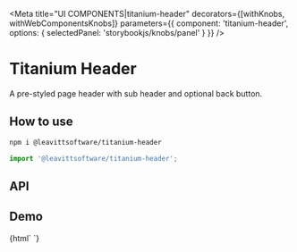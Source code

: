 

<Meta
  title="UI COMPONENTS|titanium-header"
  decorators={[withKnobs, withWebComponentsKnobs]}
  parameters={{ component: 'titanium-header', options: { selectedPanel: 'storybookjs/knobs/panel' } }}
/>

# Titanium Header

A pre-styled page header with sub header and optional back button.

## How to use

```bash
npm i @leavittsoftware/titanium-header
```

```js
import '@leavittsoftware/titanium-header';
```

## API

<Props of="titanium-header" />

## Demo

<Preview withToolbar>
  <Story name="Docs">
    {html`
      <titanium-header header="Cute kittens" subHeader="These are my cute kittens"></titanium-header>
    `}
  </Story>
</Preview>
